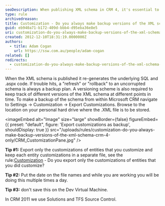```yaml
---
seoDescription: When publishing XML schema in CRM 4, it's essential to maintain a versioning scheme and regularly back up the schema to avoid corruption. Export customizations from Settings > Customization > Export Customizations, naming files with dates for easy tracking.
type: rule
archivedreason:
title: Customization - Do you always make backup versions of the XML schema? (CRM 4 only)
guid: eb940a71-b172-409d-bbb4-d95eba36e8e5
uri: customization-do-you-always-make-backup-versions-of-the-xml-schema-crm-4-only
created: 2012-12-10T18:31:19.0000000Z
authors:
  - title: Adam Cogan
    url: https://ssw.com.au/people/adam-cogan
related: []
redirects:
  - customization-do-you-always-make-backup-versions-of-the-xml-schema-(crm-4-only)
---
```


When the XML schema is published it re-generates the underlying SQL and .aspx code. If trouble hits, a "refresh" or "rollback" to an uncorrupted schema is always a backup plan. A versioning scheme is also required to keep track of different versions of the XML schema at different points in time. To make a backup of the schema from within Microsoft CRM navigate to Settings -&gt; Customization -&gt; Export Customizations. Browse to the location on your personal hard drive where the .XML file is to be stored.

<imageEmbed
  alt="Image"
  size="large"
  showBorder={false}
  figureEmbed={{
    preset: "default",
    figure: 'Export customizations as backup',
    shouldDisplay: true
  }}
  src="/uploads/rules/customization-do-you-always-make-backup-versions-of-the-xml-schema-crm-4-only/CRM_CustomizationPane.jpg"
/>

**Tip #1:** Export only the customizations of entities that you customize and keep each entity customizations in a separate file, see the rule:[Customization](/customization-do-you-only-export-the-customizations-and-related-ones-that-you-have-made-only-for-crm-4-0) - Do you export only the customizations of entities that you did customize?

**Tip #2:** Put the date on the file names and while you are working you will be doing this multiple times a day.

**Tip #3:** don't save this on the Dev Virtual Machine.

In CRM 2011 we use Solutions and TFS Source Control.